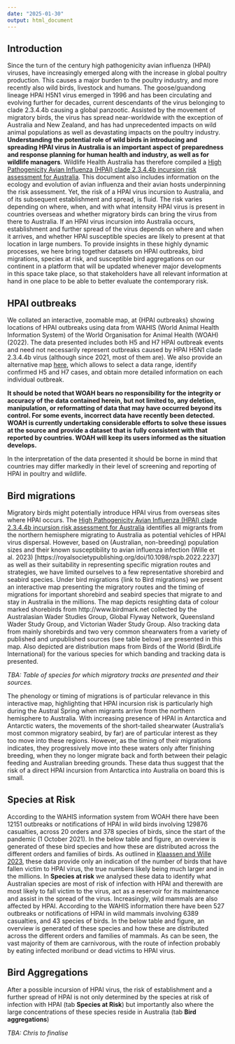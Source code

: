 ```yaml
---
date: "2025-01-30"
output: html_document
---
```


## Introduction

Since the turn of the century high pathogenicity avian influenza (HPAI) viruses, have increasingly emerged along with the increase in global poultry production. This causes a major burden to the poultry industry, and more recently also wild birds, livestock and humans. The goose/guandong lineage HPAI H5N1 virus emerged in 1996 and has been circulating and evolving further for decades, current descendants of the virus belonging to clade 2.3.4.4b causing a global panzootic. Assisted by the movement of migratory birds, the virus has spread near-worldwide with the exception of Australia and New Zealand, and has had unprecedented impacts on wild animal populations as well as devastating impacts on the poultry industry. **Understanding the potential role of wild birds in introducing and spreading HPAI virus in Australia is an important aspect of preparedness and response planning for human health and industry, as well as for wildlife managers**. Wildlife Health Australia has therefore compiled a [High Pathogenicity Avian Influenza (HPAI) clade 2.3.4.4b incursion risk assessment for Australia](https://wildlifehealthaustralia.com.au/Portals/0/ResourceCentre/BiosecurityMgmt/HPAI_incursion_risk_assessment_Australia.pdf). This document also includes information on the ecology and evolution of avian influenza and their avian hosts underpinning the risk assessment. Yet, the risk of a HPAI virus incursion to Australia, and of its subsequent establishment and spread, is fluid. The risk varies depending on where, when, and with what intensity HPAI virus is present in countries overseas and whether migratory birds can bring the virus from there to Australia. If an HPAI virus incursion into Australia occurs, establishment and further spread of the virus depends on where and when it arrives, and whether HPAI susceptible species are likely to present at that location in large numbers. To provide insights in these highly dynamic processes, we here bring together datasets on HPAI outbreaks, bird migrations, species at risk, and susceptible bird aggregations on our continent in a platform that will be updated whenever major developments in this space take place, so that stakeholders have all relevant information at hand in one place to be able to better evaluate the contemporary risk.

## HPAI outbreaks

We collated an interactive, zoomable map, at {HPAI outbreaks} showing locations of HPAI outbreaks using data from WAHIS (World Animal Health Information System) of the World Organisation for Animal Health (WOAH) (2022). The data presented includes both H5 and H7 HPAI outbreak events and need not necessarily represent outbreaks caused by HPAI H5N1 clade 2.3.4.4b virus (although since 2021, most of them are). We also provide an alternative map [here](https://vhost2009.hosted-sites.deakin.edu.au/HPAI/WOAH-MapOutbreaks.html), which allows to select a data range, identify confirmed H5 and H7 cases, and obtain more detailed information on each individual outbreak.

**It should be noted that WOAH bears no responsibility for the integrity or accuracy of the data contained herein, but not limited to, any deletion, manipulation, or reformatting of data that may have occurred beyond its control. For some events, incorrect data have recently been detected. WOAH is currently undertaking considerable efforts to solve these issues at the source and provide a dataset that is fully consistent with that reported by countries. WOAH will keep its users informed as the situation develops.**

In the interpretation of the data presented it should be borne in mind that countries may differ markedly in their level of screening and reporting of HPAI in poultry and wildlife.

## Bird migrations

Migratory birds might potentially introduce HPAI virus from overseas sites where HPAI occurs. The [High Pathogenicity Avian Influenza (HPAI) clade 2.3.4.4b incursion risk assessment for Australia](https://wildlifehealthaustralia.com.au/Portals/0/ResourceCentre/BiosecurityMgmt/HPAI_incursion_risk_assessment_Australia.pdf) identifies all migrants from the northern hemisphere migrating to Australia as potential vehicles of HPAI virus dispersal. However, based on (Australian, non-breeding) population sizes and their known susceptibility to avian influenza infection (Wille et al. 2023) [https://royalsocietypublishing.org/doi/10.1098/rspb.2022.2237] as well as their suitability in representing specific migration routes and strategies, we have limited ourselves to a few representative shorebird and seabird species. Under bird migrations {link to Bird migrations} we present an interactive map presenting the migratory routes and the timing of migrations for important shorebird and seabird species that migrate to and stay in Australia in the millions. 
The map depicts resighting data of colour marked shorebirds from http://www.birdmark.net collected by the Australasian Wader Studies Group, Global Flyway Network, Queensland Wader Study Group, and Victorian Wader Study Group. Also tracking data from mainly shorebirds and two very common shearwaters from a variety of published and unpublished sources (see table below) are presented in this map. Also depicted are distribution maps from Birds of the World (BirdLife International) for the various species for which banding and tracking data is presented. 

_TBA: Table of species for which migratory tracks are presented and their sources._

The phenology or timing of migrations is of particular relevance in this interactive map, highlighting that HPAI incursion risk is particularly high during the Austral Spring when migrants arrive from the northern hemisphere to Australia. With increasing presence of HPAI in Antarctica and Antarctic waters, the movements of the short-tailed shearwater (Australia’s most common migratory seabird, by far) are of particular interest as they too move into these regions. However, as the timing of their migrations indicates, they progressively move into these waters only after finishing breeding, when they no longer migrate back and forth between their pelagic feeding and Australian breeding grounds. These data thus suggest that the risk of a direct HPAI incursion from Antarctica into Australia on board this is small. 

## Species at Risk

According to the WAHIS information system from WOAH there have been 12151 outbreaks or notifications of HPAI in wild birds involving 129876 casualties, across 20 orders and 378 species of birds, since the start of the pandemic (1 October 2021).  In the below table and figure, an overview is generated of these bird species and how these are distributed across the different orders and families of birds. As outlined in [Klaassen and Wille 2023](https://doi.org/10.1038/s41559-023-02182-x), these data provide only an indication of the number of birds that have fallen victim to HPAI virus, the true numbers likely being much larger and in the millions.
In **Species at risk** we analysed these data to identify what Australian species are most of risk of infection with HPAI and therewith are most likely to fall victim to the virus, act as a reservoir for its maintenance and assist in the spread of the virus.
Increasingly, wild mammals are also affected by HPAI. According to the WAHIS information there have been 527 outbreaks or notifications of HPAI in wild mammals involving 6389 casualties, and 43 species of birds. In the below table and figure, an overview is generated of these species and how these are distributed across the different orders and families of mammals. As can be seen, the vast majority of them are carnivorous, with the route of infection probably by eating infected moribund or dead victims to HPAI virus.

## Bird Aggregations
After a possible incursion of HPAI virus, the risk of establishment and a further spread of HPAI is not only determined by the species at risk of infection with HPAI (tab **Species at Risk**) but importantly also where the large concentrations of these species reside in Australia (tab **Bird aggregations**)

_TBA: Chris to finalise_


